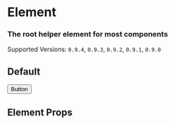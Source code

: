 

<Meta title="Elements/Element" component={Element} />

# Element

### The root helper **element** for most components

Supported Versions: `0.9.4`, `0.9.3`, `0.9.2`, `0.9.1`, `0.9.0`

## Default

<Canvas>
  <Story name="Default">
    <Button>Button</Button>
  </Story>
</Canvas>

## Element Props

<ArgsTable of={Element} />
